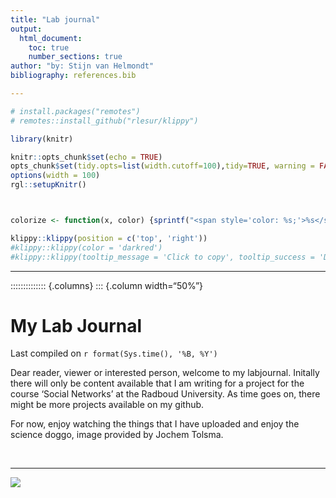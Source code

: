 ```yaml
---
title: "Lab journal"
output:
  html_document:
    toc: true
    number_sections: true
author: "by: Stijn van Helmondt"
bibliography: references.bib

---
```



```r
# install.packages("remotes")
# remotes::install_github("rlesur/klippy")
``` 

```r
library(knitr)

knitr::opts_chunk$set(echo = TRUE)
opts_chunk$set(tidy.opts=list(width.cutoff=100),tidy=TRUE, warning = FALSE, message = FALSE,comment = "#>", cache=TRUE, class.source=c("test"), class.output=c("test2"))
options(width = 100)
rgl::setupKnitr()



colorize <- function(x, color) {sprintf("<span style='color: %s;'>%s</span>", color, x) }

```

```r
klippy::klippy(position = c('top', 'right'))
#klippy::klippy(color = 'darkred')
#klippy::klippy(tooltip_message = 'Click to copy', tooltip_success = 'Done')
```




----

:::::::::::::: {.columns}
::: {.column width="50%"}

# My Lab Journal
Last compiled on `r format(Sys.time(), '%B, %Y')`  

Dear reader, viewer or interested person, welcome to my labjournal. Initally there will only be content available that I am writing for a project for the course 'Social Networks' at the Radboud University. As time goes on, there might be more projects available on my github.

For now, enjoy watching the things that I have uploaded and enjoy the science doggo, image provided by Jochem Tolsma. 

<br>

----





![](images/sciencedog.jpg)



